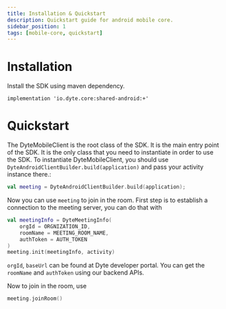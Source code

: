 ```yaml
---
title: Installation & Quickstart
description: Quickstart guide for android mobile core.
sidebar_position: 1
tags: [mobile-core, quickstart]
---
```


# Installation


Install the SDK using maven dependency.

```shell
implementation 'io.dyte.core:shared-android:+'
```

# Quickstart

The DyteMobileClient is the root class of the SDK. It is the main entry point of the SDK. It is the only class that you need to instantiate in order to use the SDK. To instantiate DyteMobileClient, you should use `DyteAndroidClientBuilder.build(application)` and pass your activity instance there.:

```kotlin
val meeting = DyteAndroidClientBuilder.build(application);
```

Now you can use `meeting` to join in the room.
First step is to establish a connection to the meeting server, you can do that with 

```kotlin
val meetingInfo = DyteMeetingInfo(
    orgId = ORGNIZATION_ID,
    roomName = MEETING_ROOM_NAME,
    authToken = AUTH_TOKEN
)
meeting.init(meetingInfo, activity)
```

`orgId`, `baseUrl` can be found at Dyte developer portal.
You can get the `roomName` and `authToken` using our backend APIs.

Now to join in the room, use 

```kotlin
meeting.joinRoom()
```

